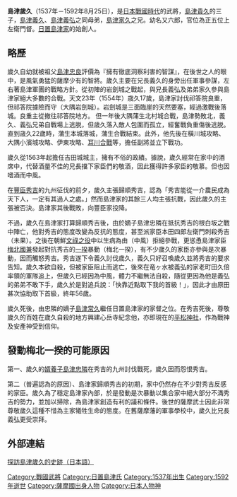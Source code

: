 {{japanese|japanese=島津歳久|kana=しまづ としひさ|romaji=Shimazu Toshihisa}}

'''島津歲久'''（1537年－1592年8月25日），是[[日本戰國時代|日本戰國時代]]的武將，[[島津貴久|島津貴久]]的三子，[[島津義久|島津義久]]、[[島津義弘|島津義弘]]之同母弟，[[島津家久|島津家久]]之兄。幼名又六郎，官位為正五位上左衛門督。[[日置島津家|日置島津家]]的始創人。

== 略歷 ==
歲久自幼就被祖父[[島津忠良|島津忠良]]評價為『擁有徹底洞察利害的智謀』，在後世之人的眼中，是風氣勇猛的薩摩少有的智將。歲久主要在兄長義久的身旁出任軍事參謀，左右著島津軍團的戰略方針。從初陣的岩劍城之戰起，與兄長義弘及弟弟家久參與島津家絕大多數的合戰。天文23年（1554年）歳久17歲，島津家討伐祁答院良重，但祁答院據險而守（大隅岩劍城）。岩劍城是三面臨崖的天然要塞，經過激戰後落城。良重主從撤往祁答院地方。
但一年後大隅蒲生北村城合戰，島津勢敗北，義久、義弘兄弟自戰場上逃脱，但歳久落入敵人包圍而孤立，經奮戰負重傷後逃脱。直到歳久22歲時，蒲生本城落城，蒲生合戰結束。此外，他先後在橫川城攻略、大隅小濱城攻略、伊東攻略、[[耳川合戰|耳川合戰]]等，擔任副將並立下戰功。

歲久從1563年起擔任吉田城城主，擁有不俗的政績。據說，歲久經常在家中的酒席中，代替酒量不佳的兄長擋下家臣們的敬酒，因此獲得許多家臣的敬慕。但也因嗜酒而中風。

在[[豐臣秀吉|豐臣秀吉]]的九州征伐的前夕，歲久主張歸順秀吉，認為「秀吉能從一介農民成為天下人，一定有其過人之處。」然而島津家的其餘三人均主張抗戰，因此歲久的主張被否決。島津家其後戰敗，向豐臣家投降。

不過，歲久在島津家打算歸順秀吉後，由於嫡子島津忠隣在抵抗秀吉的根白坂之戰中陣亡，他對秀吉的態度改變為反抗的態度，甚至派家臣本田四郎左衛門刺殺秀吉（未果）。之後在朝鮮[[文祿之役|文祿之役]]中以生病為由（中風）拒絕參戰，更慫恿島津家臣[[梅北國兼|梅北國兼]]發起對抗秀吉的[[一揆|一揆]]暴動（梅北一揆），有不少歲久的家臣亦參與是次暴動，因而觸怒秀吉。秀吉遂下令義久討伐歲久，義久只好召喚歲久並將秀吉的要求告知。歲久本欲自殺，但被家臣阻止而逃亡，後來在竜ヶ水被義弘的家老町田久倍率領的軍隊追上，但歲久已經因為中風，體力不繼無法自殺，隨從更因為他是義弘的弟弟不敢下手，歲久於是對追兵說：「快靠近點取下我的首級！」，因此才由原田甚次協助取下首級，終年56歲。

歲久死後，由忠隣的嫡子[[島津常久|島津常久]]繼任日置島津家的家督之位。在秀吉死後，尊敬歲久的百姓在歲久自殺的地方興建心岳寺紀念他，亦即現在的[[平松神社|平松神社]]，作為戰神及安產神受到信仰。

== 發動梅北一揆的可能原因 ==

第一、歲久的[[婿養子|婿養子]][[島津忠隣|島津忠隣]]在秀吉的九州討伐戰死，歲久因而怨恨秀吉。

第二（普遍認為的原因）、島津家歸順秀吉的初期，家中仍然存在不少對秀吉反感的家臣。歲久為了穩定島津家內部，於是發動是次暴動以集合家中絕大部分不滿秀吉的勢力，並加以掃除，為島津家創造有利的議和條件。後世的薩摩武士因此非常尊敬歲久這種不惜為主家犧牲生命的態度。在舊薩摩藩的軍事學校中，歲久比兄長義弘更受崇拜。

== 外部連結 ==
[http://washimo-web.jp/KingoSa/KingoSaIndex.htm 探訪島津歲久的史跡（日本語）] {{Wayback|url=http://washimo-web.jp/KingoSa/KingoSaIndex.htm |date=20190507082310 }}

{{島津氏歷代當主}}
{{DEFAULTSORT:Shimazu Toshihisa}}

[[Category:戰國武將|Category:戰國武將]]
[[Category:日置島津氏|Category:日置島津氏]]
[[Category:1537年出生|Category:1537年出生]]
[[Category:1592年逝世|Category:1592年逝世]]
[[Category:薩摩國出身人物|Category:薩摩國出身人物]]
[[Category:日本人物神|Category:日本人物神]]